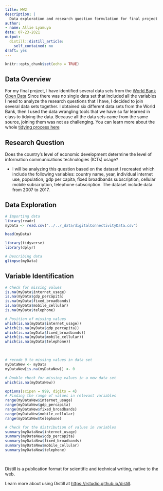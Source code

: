 ```yaml
---
title: HW2
description: |
  Data exploration and research question formulation for final project
author:
- name: Allie Lyamuya
date: 07-23-2021
output:
  distill::distill_article:
    self_contained: no
draft: yes
---
```



```r
knitr::opts_chunk$set(echo = TRUE)
```

## Data Overview

For my final project, I have identified several data sets from the [World Bank 
Open Data](https://data.worldbank.org) 
Since there was no single data set that included all the variables I need to 
analyze the research questions that I have, I decided to join several data sets 
together. I obtained six different data sets from the World Bank, then I used 
the data wrangling tools that we have so far learned in class to tidying the 
data. Because all the data sets came from the same source, joining
them was not as challenging. You can learn more about the whole [tidying process
here](https://rpubs.com/alyamuya/793043) 


## Research Question 

Does the country's level of economic development determine the level of 
information communications technologies (ICTs) usage? 

* I will be analyzing this question based on the dataset I recreated which
include the following variables: country name, year, individual internet use, 
population, gdp per capita, fixed broadbands subscription, cellular mobile
subscription, telephone subscription. The dataset include data from 2007 to 2017. 

## Data Exploration 

```r
# Importing data
library(readr)
myData <- read.csv("../../_data/digitalConnectivityData.csv")

head(myData)
```

```r
library(tidyverse)
library(dplyr)

# Describing data
glimpse(myData)
```


## Variable Identification

```r
# Check for missing values
is.na(myData$internet_usage)
is.na(myData$gdp_percapita)
is.na(myData$fixed_broadbands)
is.na(myData$mobile_cellular)
is.na(myData$telephone)

# Position of missing values
which(is.na(myData$internet_usage))
which(is.na(myData$gdp_percapita))
which(is.na(myData$fixed_broadbands))     
which(is.na(myData$mobile_cellular))
which(is.na(myData$telephone)) 
```

<br>

```r
# recode 0 to missing values in data set
myDataNew <- myData
myDataNew[is.na(myDataNew)] <- 0

# Double check for missing values in a new data set
which(is.na(myDataNew))

```


```r
options(scipen = 999, digits = 4)
# Finding the range of values in relevant variables 
range(myDataNew$internet_usage)
range(myDataNew$gdp_percapita)
range(myDataNew$fixed_broadbands)
range(myDataNew$mobile_cellular)
range(myDataNew$telephone)

# Check for the distribution of values in variables 
summary(myDataNew$internet_usage)
summary(myDataNew$gdp_percapita)
summary(myDataNew$fixed_broadbands)
summary(myDataNew$mobile_cellular)
summary(myDataNew$telephone)

```

<br>

Distill is a publication format for scientific and technical writing, native to the web.

Learn more about using Distill at <https://rstudio.github.io/distill>.


